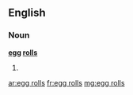 ==English==

===Noun===
'''[[egg]] [[roll]]s'''

#{{plural of|egg roll}}

[[ar:egg rolls]]
[[fr:egg rolls]]
[[mg:egg rolls]]